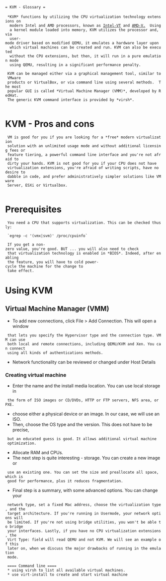  = KVM - Glossary =
 
  *KVM* functions by utilizing the CPU virtualization technology extensions on
   modern Intel and AMD processors, known as [[Intel-VT]] and [[AMD-V.]]  Using
   a kernel module loaded into memory, KVM utilizes the processor and, via
   user-mode driver based on modified QEMU, it emulates a hardware layer upon
   which virtual machines can be created and run. KVM can also be executed
   without the CPU extensions, but then, it will run in a pure emulation mode
   using QEMU, resulting in a significant performance penalty.

  KVM can be managed either via a graphical management tool, similar to VMware
  products or VirtualBox, or via command line using several methods.  The most
  popular GUI is called *Virtual Machine Manager (VMM)*, developed by RedHat.
  The generic KVM command interface is provided by *virsh*.
  
= KVM - Pros and cons =

  VM is good for you if you are looking for a *free* modern virtualization
  solution with an unlimited usage mode and without additional licensing fees or
  feature tiering, a powerful command line interface and you're not afraid to
  dirty your hands. KVM is not good for you if your CPU does not have
  virtualization extensions, you're afraid of writing scripts, have no desire to
  dabble in code, and prefer administratively simpler solutions like VMware
  Server, ESXi or Virtualbox.
  
= Prerequisites =

  You need a CPU that supports virtualization. This can be checked thusly:

  `egrep -c '(vmx|svm)' /proc/cpuinfo`
  
  If you get a non-zero value, you're good. BUT ... you will also need to check
  that virtualization technology is enabled in *BIOS*. Indeed, after enabling
  the feature, you will have to cold power-cycle the machine for the change to
  take effect.

= Using KVM = 

== Virtual Machine Manager (VMM) == 

* To add new connections, click File > Add Connection. This will open a window
  that lets you specify the Hypervisor type and the connection type. VMM can use
  both local and remote connections, including QEMU/KVM and Xen. You can connect
  using all kinds of authentications methods.
* Network functionality can be reviewed or changed under Host Details

=== Creating virtual machine === 

* Enter the name and the install media location. You can use local storage in
  the form of ISO images or CD/DVDs, HTTP or FTP servers, NFS area, or PXE.
* choose either a physical device or an image. In our case, we will use an ISO. 
* Then, choose the OS type and the version. This does not have to be precise,
  but an educated guess is good. It allows additional virtual machine
  optimization.
* Allocate RAM and CPUs.
* The next step is quite interesting - storage. You can create a new image or
  use an existing one. You can set the size and preallocate all space, which is
  good for performance, plus it reduces fragmentation.
* Final step is a summary, with some advanced options. You can change your
  network type, set a fixed Mac address, choose the virtualization type, and the
  target architecture. If you're running in Usermode, your network options will
  be limited. If you're not using bridge utilities, you won't be able to bridge
  your interfaces. Lastly, if you have no CPU virtualization extensions, the
  Virt Type: field will read QEMU and not KVM. We will see an example of this
  later on, when we discuss the major drawbacks of running in the emulation
  mode.
  
  ==== Command line ====
  * using virsh to list all available virtual machines.
  * use virt-install to create and start virtual machine

